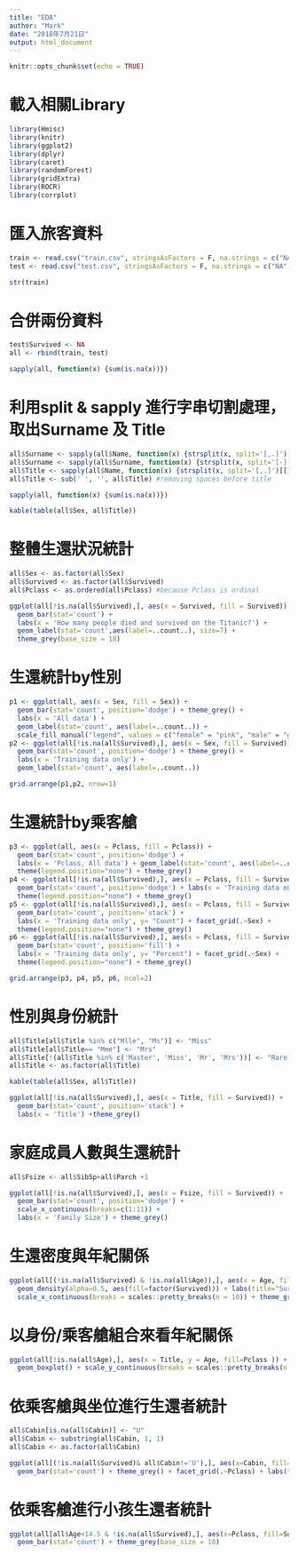 ```yaml
---
title: "EDA"
author: "Mark"
date: "2018年7月21日"
output: html_document
---
```


```r
knitr::opts_chunk$set(echo = TRUE)
```

# 載入相關Library
````r
library(Hmisc)
library(knitr)
library(ggplot2)
library(dplyr)
library(caret)
library(randomForest)
library(gridExtra)
library(ROCR)
library(corrplot)
````

# 匯入旅客資料
````r
train <- read.csv("train.csv", stringsAsFactors = F, na.strings = c("NA", ""))
test <- read.csv("test.csv", stringsAsFactors = F, na.strings = c("NA", ""))

str(train)
````

# 合併兩份資料
````r
test$Survived <- NA
all <- rbind(train, test)

sapply(all, function(x) {sum(is.na(x))})
````

# 利用split & sapply 進行字串切割處理，取出Surname 及 Title
````r
all$Surname <- sapply(all$Name, function(x) {strsplit(x, split='[,.]')[[1]][1]})
all$Surname <- sapply(all$Surname, function(x) {strsplit(x, split='[-]')[[1]][1]})
all$Title <- sapply(all$Name, function(x) {strsplit(x, split='[,.]')[[1]][2]})
all$Title <- sub(' ', '', all$Title) #removing spaces before title

sapply(all, function(x) {sum(is.na(x))})

kable(table(all$Sex, all$Title))
````

# 整體生還狀況統計
````r
all$Sex <- as.factor(all$Sex)
all$Survived <- as.factor(all$Survived)
all$Pclass <- as.ordered(all$Pclass) #because Pclass is ordinal

ggplot(all[!is.na(all$Survived),], aes(x = Survived, fill = Survived)) +
  geom_bar(stat='count') +
  labs(x = 'How many people died and survived on the Titanic?') +
  geom_label(stat='count',aes(label=..count..), size=7) +
  theme_grey(base_size = 18)
````

# 生還統計by性別
````r
p1 <- ggplot(all, aes(x = Sex, fill = Sex)) +
  geom_bar(stat='count', position='dodge') + theme_grey() +
  labs(x = 'All data') +
  geom_label(stat='count', aes(label=..count..)) +
  scale_fill_manual("legend", values = c("female" = "pink", "male" = "green"))
p2 <- ggplot(all[!is.na(all$Survived),], aes(x = Sex, fill = Survived)) +
  geom_bar(stat='count', position='dodge') + theme_grey() +
  labs(x = 'Training data only') +
  geom_label(stat='count', aes(label=..count..))

grid.arrange(p1,p2, nrow=1)
````

# 生還統計by乘客艙
````r
p3 <- ggplot(all, aes(x = Pclass, fill = Pclass)) +
  geom_bar(stat='count', position='dodge') +
  labs(x = 'Pclass, All data') + geom_label(stat='count', aes(label=..count..)) +
  theme(legend.position="none") + theme_grey()     
p4 <- ggplot(all[!is.na(all$Survived),], aes(x = Pclass, fill = Survived)) +
  geom_bar(stat='count', position='dodge') + labs(x = 'Training data only') +
  theme(legend.position="none") + theme_grey()
p5 <- ggplot(all[!is.na(all$Survived),], aes(x = Pclass, fill = Survived)) +
  geom_bar(stat='count', position='stack') +
  labs(x = 'Training data only', y= "Count") + facet_grid(.~Sex) +
  theme(legend.position="none") + theme_grey()
p6 <- ggplot(all[!is.na(all$Survived),], aes(x = Pclass, fill = Survived)) +
  geom_bar(stat='count', position='fill') +
  labs(x = 'Training data only', y= "Percent") + facet_grid(.~Sex) +
  theme(legend.position="none") + theme_grey()

grid.arrange(p3, p4, p5, p6, ncol=2)
````

# 性別與身份統計
````r
all$Title[all$Title %in% c("Mlle", "Ms")] <- "Miss"
all$Title[all$Title== "Mme"] <- "Mrs"
all$Title[!(all$Title %in% c('Master', 'Miss', 'Mr', 'Mrs'))] <- "Rare Title"
all$Title <- as.factor(all$Title)

kable(table(all$Sex, all$Title))

ggplot(all[!is.na(all$Survived),], aes(x = Title, fill = Survived)) +
  geom_bar(stat='count', position='stack') +
  labs(x = 'Title') +theme_grey()

````

# 家庭成員人數與生還統計
````r
all$Fsize <- all$SibSp+all$Parch +1

ggplot(all[!is.na(all$Survived),], aes(x = Fsize, fill = Survived)) +
  geom_bar(stat='count', position='dodge') +
  scale_x_continuous(breaks=c(1:11)) +
  labs(x = 'Family Size') + theme_grey()
````

# 生還密度與年紀關係
````r
ggplot(all[(!is.na(all$Survived) & !is.na(all$Age)),], aes(x = Age, fill = Survived)) +
  geom_density(alpha=0.5, aes(fill=factor(Survived))) + labs(title="Survival density and Age") +
  scale_x_continuous(breaks = scales::pretty_breaks(n = 10)) + theme_grey()
````

# 以身份/乘客艙組合來看年紀關係
````r
ggplot(all[!is.na(all$Age),], aes(x = Title, y = Age, fill=Pclass )) +
  geom_boxplot() + scale_y_continuous(breaks = scales::pretty_breaks(n = 10)) + theme_grey()
````

# 依乘客艙與坐位進行生還者統計
````r
all$Cabin[is.na(all$Cabin)] <- "U"
all$Cabin <- substring(all$Cabin, 1, 1)
all$Cabin <- as.factor(all$Cabin)

ggplot(all[(!is.na(all$Survived)& all$Cabin!='U'),], aes(x=Cabin, fill=Survived)) +
  geom_bar(stat='count') + theme_grey() + facet_grid(.~Pclass) + labs(title="Survivor split by class and Cabin")
````

# 依乘客艙進行小孩生還者統計
````r
ggplot(all[all$Age<14.5 & !is.na(all$Survived),], aes(x=Pclass, fill=Survived))+
  geom_bar(stat='count') + theme_grey(base_size = 18)
````

